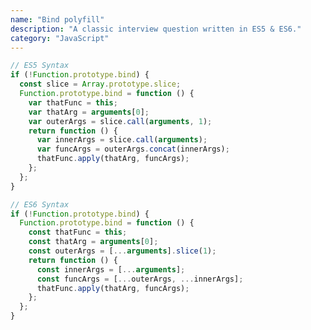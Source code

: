 ```yaml
---
name: "Bind polyfill"
description: "A classic interview question written in ES5 & ES6."
category: "JavaScript"
---
```


```js
// ES5 Syntax
if (!Function.prototype.bind) {
  const slice = Array.prototype.slice;
  Function.prototype.bind = function () {
    var thatFunc = this;
    var thatArg = arguments[0];
    var outerArgs = slice.call(arguments, 1);
    return function () {
      var innerArgs = slice.call(arguments);
      var funcArgs = outerArgs.concat(innerArgs);
      thatFunc.apply(thatArg, funcArgs);
    };
  };
}

// ES6 Syntax
if (!Function.prototype.bind) {
  Function.prototype.bind = function () {
    const thatFunc = this;
    const thatArg = arguments[0];
    const outerArgs = [...arguments].slice(1);
    return function () {
      const innerArgs = [...arguments];
      const funcArgs = [...outerArgs, ...innerArgs];
      thatFunc.apply(thatArg, funcArgs);
    };
  };
}
```
